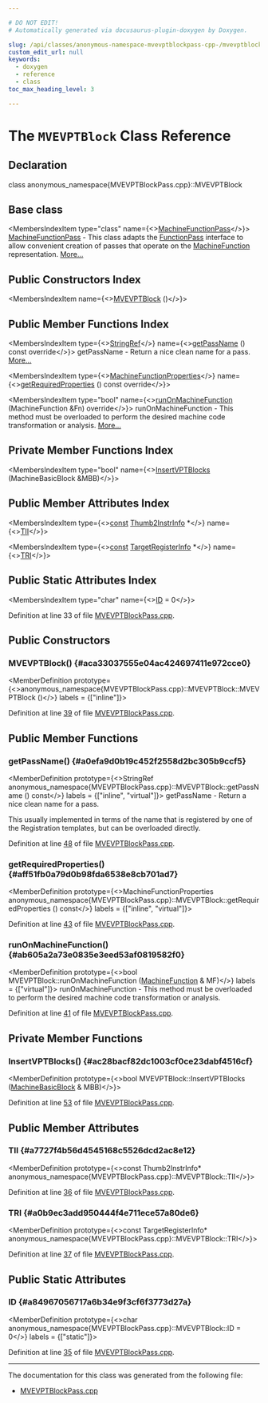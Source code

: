 ```yaml
---

# DO NOT EDIT!
# Automatically generated via docusaurus-plugin-doxygen by Doxygen.

slug: /api/classes/anonymous-namespace-mvevptblockpass-cpp-/mvevptblock
custom_edit_url: null
keywords:
  - doxygen
  - reference
  - class
toc_max_heading_level: 3

---
```





# The `MVEVPTBlock` Class Reference

<DoxygenPage pluginConfig={pluginConfig}>



## Declaration

<CodeBlock>class anonymous_namespace{MVEVPTBlockPass.cpp}::MVEVPTBlock</CodeBlock>

## Base class

<MembersIndex>

<MembersIndexItem
  type="class"
  name={<><a href="/docs/api/classes/llvm/machinefunctionpass">MachineFunctionPass</a></>}>
<a href="/docs/api/classes/llvm/machinefunctionpass">MachineFunctionPass</a> - This class adapts the <a href="/docs/api/classes/llvm/functionpass">FunctionPass</a> interface to allow convenient creation of passes that operate on the <a href="/docs/api/classes/llvm/machinefunction">MachineFunction</a> representation. <a href="/docs/api/classes/llvm/machinefunctionpass/#details">More...</a>
</MembersIndexItem>

</MembersIndex>

## Public Constructors Index

<MembersIndex>

<MembersIndexItem
  name={<><a href="#aca33037555e04ac424697411e972cce0">MVEVPTBlock</a> ()</>}>
</MembersIndexItem>

</MembersIndex>

## Public Member Functions Index

<MembersIndex>

<MembersIndexItem
  type={<><a href="/docs/api/classes/llvm/stringref">StringRef</a></>}
  name={<><a href="#a0efa9d0b19c452f2558d2bc305b9ccf5">getPassName</a> () const override</>}>
getPassName - Return a nice clean name for a pass. <a href="#a0efa9d0b19c452f2558d2bc305b9ccf5">More...</a>
</MembersIndexItem>

<MembersIndexItem
  type={<><a href="/docs/api/classes/llvm/machinefunctionproperties">MachineFunctionProperties</a></>}
  name={<><a href="#aff51fb0a79d0b98fda6538e8cb701ad7">getRequiredProperties</a> () const override</>}>
</MembersIndexItem>

<MembersIndexItem
  type="bool"
  name={<><a href="#ab605a2a73e0835e3eed53af0819582f0">runOnMachineFunction</a> (MachineFunction &amp;Fn) override</>}>
runOnMachineFunction - This method must be overloaded to perform the desired machine code transformation or analysis. <a href="#ab605a2a73e0835e3eed53af0819582f0">More...</a>
</MembersIndexItem>

</MembersIndex>

## Private Member Functions Index

<MembersIndex>

<MembersIndexItem
  type="bool"
  name={<><a href="#ac28bacf82dc1003cf0ce23dabf4516cf">InsertVPTBlocks</a> (MachineBasicBlock &amp;MBB)</>}>
</MembersIndexItem>

</MembersIndex>

## Public Member Attributes Index

<MembersIndex>

<MembersIndexItem
  type={<><a href="/docs/api/files/lib/lib/target/lib/target/aarch64/aarch64promoteconstant-cpp/#a90f8350fecae261c25be85d38b451bff">const</a> <a href="/docs/api/classes/llvm/thumb2instrinfo">Thumb2InstrInfo</a> &#42;</>}
  name={<><a href="#a7727f4b56d4545168c5526dcd2ac8e12">TII</a></>}>
</MembersIndexItem>

<MembersIndexItem
  type={<><a href="/docs/api/files/lib/lib/target/lib/target/aarch64/aarch64promoteconstant-cpp/#a90f8350fecae261c25be85d38b451bff">const</a> <a href="/docs/api/classes/llvm/targetregisterinfo">TargetRegisterInfo</a> &#42;</>}
  name={<><a href="#a0b9ec3add950444f4e711ece57a80de6">TRI</a></>}>
</MembersIndexItem>

</MembersIndex>

## Public Static Attributes Index

<MembersIndex>

<MembersIndexItem
  type="char"
  name={<><a href="#a84967056717a6b34e9f3cf6f3773d27a">ID</a> = 0</>}>
</MembersIndexItem>

</MembersIndex>


Definition at line 33 of file <a href="/docs/api/files/lib/lib/target/lib/target/arm/mvevptblockpass-cpp">MVEVPTBlockPass.cpp</a>.

<SectionDefinition>

## Public Constructors

### MVEVPTBlock() {#aca33037555e04ac424697411e972cce0}

<MemberDefinition
  prototype={<>anonymous&#95;namespace&#123;MVEVPTBlockPass.cpp&#125;::MVEVPTBlock::MVEVPTBlock ()</>}
  labels = {["inline"]}>

Definition at line <a href="/docs/api/files/lib/lib/target/lib/target/arm/mvevptblockpass-cpp/#l00039">39</a> of file <a href="/docs/api/files/lib/lib/target/lib/target/arm/mvevptblockpass-cpp">MVEVPTBlockPass.cpp</a>.
</MemberDefinition>

</SectionDefinition>

<SectionDefinition>

## Public Member Functions

### getPassName() {#a0efa9d0b19c452f2558d2bc305b9ccf5}

<MemberDefinition
  prototype={<>StringRef anonymous&#95;namespace&#123;MVEVPTBlockPass.cpp&#125;::MVEVPTBlock::getPassName () const</>}
  labels = {["inline", "virtual"]}>
getPassName - Return a nice clean name for a pass.

This usually implemented in terms of the name that is registered by one of the Registration templates, but can be overloaded directly.

Definition at line <a href="/docs/api/files/lib/lib/target/lib/target/arm/mvevptblockpass-cpp/#l00048">48</a> of file <a href="/docs/api/files/lib/lib/target/lib/target/arm/mvevptblockpass-cpp">MVEVPTBlockPass.cpp</a>.
</MemberDefinition>

### getRequiredProperties() {#aff51fb0a79d0b98fda6538e8cb701ad7}

<MemberDefinition
  prototype={<>MachineFunctionProperties anonymous&#95;namespace&#123;MVEVPTBlockPass.cpp&#125;::MVEVPTBlock::getRequiredProperties () const</>}
  labels = {["inline", "virtual"]}>

Definition at line <a href="/docs/api/files/lib/lib/target/lib/target/arm/mvevptblockpass-cpp/#l00043">43</a> of file <a href="/docs/api/files/lib/lib/target/lib/target/arm/mvevptblockpass-cpp">MVEVPTBlockPass.cpp</a>.
</MemberDefinition>

### runOnMachineFunction() {#ab605a2a73e0835e3eed53af0819582f0}

<MemberDefinition
  prototype={<>bool MVEVPTBlock::runOnMachineFunction (<a href="/docs/api/classes/llvm/machinefunction">MachineFunction</a> &amp; MF)</>}
  labels = {["virtual"]}>
runOnMachineFunction - This method must be overloaded to perform the desired machine code transformation or analysis.

Definition at line <a href="/docs/api/files/lib/lib/target/lib/target/arm/mvevptblockpass-cpp/#l00041">41</a> of file <a href="/docs/api/files/lib/lib/target/lib/target/arm/mvevptblockpass-cpp">MVEVPTBlockPass.cpp</a>.
</MemberDefinition>

</SectionDefinition>

<SectionDefinition>

## Private Member Functions

### InsertVPTBlocks() {#ac28bacf82dc1003cf0ce23dabf4516cf}

<MemberDefinition
  prototype={<>bool MVEVPTBlock::InsertVPTBlocks (<a href="/docs/api/classes/llvm/machinebasicblock">MachineBasicBlock</a> &amp; MBB)</>}>

Definition at line <a href="/docs/api/files/lib/lib/target/lib/target/arm/mvevptblockpass-cpp/#l00053">53</a> of file <a href="/docs/api/files/lib/lib/target/lib/target/arm/mvevptblockpass-cpp">MVEVPTBlockPass.cpp</a>.
</MemberDefinition>

</SectionDefinition>

<SectionDefinition>

## Public Member Attributes

### TII {#a7727f4b56d4545168c5526dcd2ac8e12}

<MemberDefinition
  prototype={<>const Thumb2InstrInfo&#42; anonymous&#95;namespace&#123;MVEVPTBlockPass.cpp&#125;::MVEVPTBlock::TII</>}>

Definition at line <a href="/docs/api/files/lib/lib/target/lib/target/arm/mvevptblockpass-cpp/#l00036">36</a> of file <a href="/docs/api/files/lib/lib/target/lib/target/arm/mvevptblockpass-cpp">MVEVPTBlockPass.cpp</a>.
</MemberDefinition>

### TRI {#a0b9ec3add950444f4e711ece57a80de6}

<MemberDefinition
  prototype={<>const TargetRegisterInfo&#42; anonymous&#95;namespace&#123;MVEVPTBlockPass.cpp&#125;::MVEVPTBlock::TRI</>}>

Definition at line <a href="/docs/api/files/lib/lib/target/lib/target/arm/mvevptblockpass-cpp/#l00037">37</a> of file <a href="/docs/api/files/lib/lib/target/lib/target/arm/mvevptblockpass-cpp">MVEVPTBlockPass.cpp</a>.
</MemberDefinition>

</SectionDefinition>

<SectionDefinition>

## Public Static Attributes

### ID {#a84967056717a6b34e9f3cf6f3773d27a}

<MemberDefinition
  prototype={<>char anonymous&#95;namespace&#123;MVEVPTBlockPass.cpp&#125;::MVEVPTBlock::ID = 0</>}
  labels = {["static"]}>

Definition at line <a href="/docs/api/files/lib/lib/target/lib/target/arm/mvevptblockpass-cpp/#l00035">35</a> of file <a href="/docs/api/files/lib/lib/target/lib/target/arm/mvevptblockpass-cpp">MVEVPTBlockPass.cpp</a>.
</MemberDefinition>

</SectionDefinition>

<hr/>

The documentation for this class was generated from the following file:

<ul>
<li><a href="/docs/api/files/lib/lib/target/lib/target/arm/mvevptblockpass-cpp">MVEVPTBlockPass.cpp</a></li>
</ul>

</DoxygenPage>
